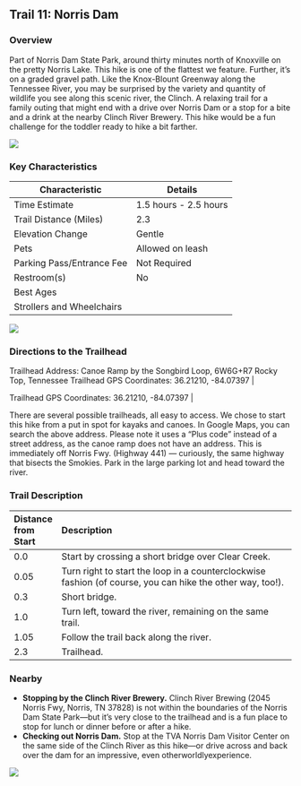 ## Trail 11: Norris Dam

### Overview

Part of Norris Dam State Park, around thirty minutes north of Knoxville on the pretty Norris Lake. This hike is one of the flattest we feature. Further, it's on a graded gravel path. Like the Knox-Blount Greenway along the Tennessee River, you may be surprised by the variety and quantity of wildlife you see along this scenic river, the Clinch. A relaxing trail for a family outing that might end with a drive over Norris Dam or a stop for a bite and a drink at the nearby Clinch River Brewery. This hike would be a fun challenge for the toddler ready to hike a bit farther.

![](img/trail-11-figure-01.jpg)

### Key Characteristics

| **Characteristic**        | **Details**           |
|---------------------------|-----------------------|
| Time Estimate             | 1.5 hours - 2.5 hours |
| Trail Distance (Miles)    | 2.3                   |
| Elevation Change          | Gentle                |
| Pets                      | Allowed on leash      |
| Parking Pass/Entrance Fee | Not Required          |
| Restroom(s)               | No                    |
| Best Ages                 |                       |
| Strollers and Wheelchairs |                       |

![](maps/trail-11-map.jpeg)

### Directions to the Trailhead

Trailhead Address: Canoe Ramp by the Songbird Loop, 6W6G+R7 Rocky Top, Tennessee Trailhead GPS Coordinates: 36.21210, -84.07397 \|

Trailhead GPS Coordinates: 36.21210, -84.07397 \|

There are several possible trailheads, all easy to access. We chose to start this hike from a put in spot for kayaks and canoes. In Google Maps, you can search the above address. Please note it uses a "Plus code" instead of a street address, as the canoe ramp does not have an address. This is immediately off Norris Fwy. (Highway 441) --- curiously, the same highway that bisects the Smokies. Park in the large parking lot and head toward the river.

### Trail Description

| Distance from Start | Description                                                                                               |
|:--------------------|:----------------------------------------------------------------------------------------------------------|
| 0.0                 | Start by crossing a short bridge over Clear Creek.                                                        |
| 0.05                | Turn right to start the loop in a counterclockwise fashion (of course, you can hike the other way, too!). |
| 0.3                 | Short bridge.                                                                                             |
| 1.0                 | Turn left, toward the river, remaining on the same trail.                                                 |
| 1.05                | Follow the trail back along the river.                                                                    |
| 2.3                 | Trailhead.                                                                                                |

### Nearby

-   **Stopping by the Clinch River Brewery.** Clinch River Brewing (2045 Norris Fwy, Norris, TN 37828) is not within the boundaries of the Norris Dam State Park---but it's very close to the trailhead and is a fun place to stop for lunch or dinner before or after a hike.
-   **Checking out Norris Dam.** Stop at the TVA Norris Dam Visitor Center on the same side of the Clinch River as this hike—or drive across and back over the dam for an impressive, even otherworldlyexperience.

![](img/norris%20dam.jpg)
